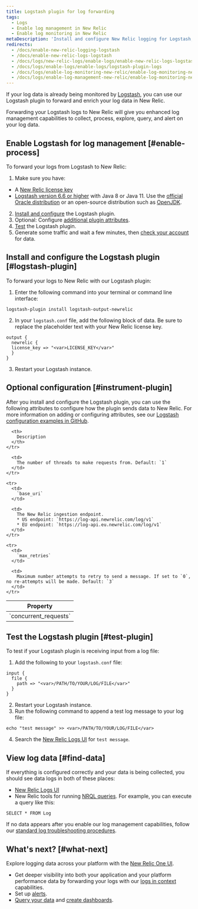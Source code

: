 ```yaml
---
title: Logstash plugin for log forwarding
tags:
  - Logs
  - Enable log management in New Relic
  - Enable log monitoring in New Relic
metaDescription: 'Install and configure New Relic logging for Logstash, so you can use enhanced log management capabilities.'
redirects:
  - /docs/enable-new-relic-logging-logstash
  - /docs/enable-new-relic-logs-logstash
  - /docs/logs/new-relic-logs/enable-logs/enable-new-relic-logs-logstash
  - /docs/logs/enable-logs/enable-logs/logstash-plugin-logs
  - /docs/logs/enable-log-monitoring-new-relic/enable-log-monitoring-new-relic/logstash-plugin-log-forwarding
  - /docs/logs/enable-log-management-new-relic/enable-log-monitoring-new-relic/logstash-plugin-log-forwarding
---
```


If your log data is already being monitored by [Logstash](https://www.elastic.co/products/logstash), you can use our Logstash plugin to forward and enrich your log data in New Relic. 

Forwarding your Logstash logs to New Relic will give you enhanced log management capabilities to collect, process, explore, query, and alert on your log data.

## Enable Logstash for log management [#enable-process]

To forward your logs from Logstash to New Relic:

1. Make sure you have:
  * A [New Relic license key](/docs/apis/intro-apis/new-relic-api-keys/#ingest-license-key)
  * [Logstash version 6.6 or higher](https://www.elastic.co/guide/en/logstash/current/installing-logstash.html) with Java 8 or Java 11. Use the [official Oracle distribution](http://www.oracle.com/technetwork/java/javase/downloads/index.html) or an open-source distribution such as [OpenJDK](http://openjdk.java.net/).
2. [Install and configure](#logstash-plugin) the Logstash plugin.
3. Optional: Configure [additional plugin attributes](#instrument-plugin).
4. [Test](#test-plugin) the Logstash plugin.
5. Generate some traffic and wait a few minutes, then [check your account](#find-data) for data.

## Install and configure the Logstash plugin [#logstash-plugin]

To forward your logs to New Relic with our Logstash plugin:

1. Enter the following command into your terminal or command line interface:
  ```
  logstash-plugin install logstash-output-newrelic
  ```
2. In your `logstash.conf` file, add the following block of data. Be sure to replace the placeholder text with your New Relic license key.
  ```
  output {
    newrelic {
    license_key => "<var>LICENSE_KEY</var>"
    }
  }
  ```
3. Restart your Logstash instance.

## Optional configuration [#instrument-plugin]

After you install and configure the Logstash plugin, you can use the following attributes to configure how the plugin sends data to New Relic. For more information on adding or configuring attributes, see our [Logstash configuration examples in GitHub](https://github.com/newrelic/logstash-examples/blob/master/README.md#example-configurations-for-logstash).

<table>
  <thead>
    <tr>
      <th style={{ width: "200px" }}>
        Property
      </th>

      <th>
        Description
      </th>
    </tr>
  </thead>

  <tbody>
    <tr>
      <td>
        `concurrent_requests`
      </td>

      <td>
        The number of threads to make requests from. Default: `1`
      </td>
    </tr>

    <tr>
      <td>
        `base_uri`
      </td>

      <td>
        The New Relic ingestion endpoint.
        * US endpoint: `https://log-api.newrelic.com/log/v1`
        * EU endpoint: `https://log-api.eu.newrelic.com/log/v1`
      </td>
    </tr>
    
    <tr>
      <td>
        `max_retries`
      </td>

      <td>
        Maximum number attempts to retry to send a message. If set to `0`, no re-attempts will be made. Default: `3`
      </td>
    </tr>
  </tbody>
</table>

## Test the Logstash plugin [#test-plugin]

To test if your Logstash plugin is receiving input from a log file:

1. Add the following to your `logstash.conf` file:

  ```
  input {
    file {
      path => "<var>/PATH/TO/YOUR/LOG/FILE</var>"
    }
  }
  ```

2. Restart your Logstash instance.
3. Run the following command to append a test log message to your log file:

  ```
  echo "test message" >> <var>/PATH/TO/YOUR/LOG/FILE</var>
  ```

4. Search the [New Relic Logs UI](https://one.newrelic.com/launcher/logger.log-launcher) for `test message`.

## View log data [#find-data]

If everything is configured correctly and your data is being collected, you should see data logs in both of these places:

* [New Relic Logs UI](https://one.newrelic.com/launcher/logger.log-launcher)
* New Relic tools for running [NRQL queries](/docs/chart-builder/use-chart-builder/choose-data/use-advanced-nrql-mode-specify-data). For example, you can execute a query like this:

```
SELECT * FROM Log
```

If no data appears after you enable our log management capabilities, follow our [standard log troubleshooting procedures](/docs/logs/log-management/troubleshooting/no-log-data-appears-ui/).

## What's next? [#what-next]

Explore logging data across your platform with the [New Relic One UI](/docs/logs/log-management/ui-data/use-logs-ui/).

* Get deeper visibility into both your application and your platform performance data by forwarding your logs with our [logs in context](/docs/logs/enable-log-management-new-relic/configure-logs-context/configure-logs-context-apm-agents/) capabilities.
* Set up [alerts](/docs/alerts-applied-intelligence/new-relic-alerts/alert-conditions/create-alert-conditions/).
* [Query your data](/docs/query-your-data/explore-query-data/get-started/introduction-querying-new-relic-data/) and [create dashboards](/docs/query-your-data/explore-query-data/dashboards/introduction-dashboards/).
